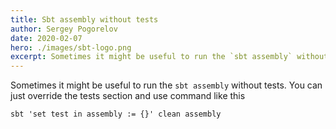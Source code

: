 ```yaml
---
title: Sbt assembly without tests
author: Sergey Pogorelov
date: 2020-02-07
hero: ./images/sbt-logo.png
excerpt: Sometimes it might be useful to run the `sbt assembly` without tests...
---
```


Sometimes it might be useful to run the `sbt assembly` without tests.
You can just override the tests section and use command like this

```shell
sbt 'set test in assembly := {}' clean assembly
```